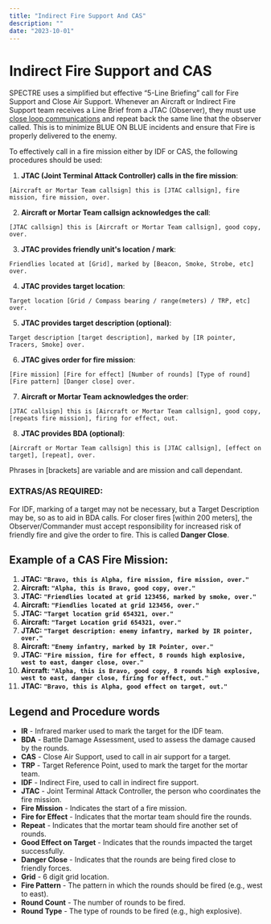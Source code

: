 ```yaml
---
title: "Indirect Fire Support And CAS"
description: ""
date: "2023-10-01"
---
```



# Indirect Fire Support and CAS
SPECTRE uses a simplified but effective “5-Line Briefing” call for Fire Support and Close Air Support.
Whenever an Aircraft or Indirect Fire Support team receives a Line Brief from a JTAC (Observer), they must use [close loop communications](/sop/communications/radio-communications#closed-loop-communications) and repeat back the same line that the observer called. This is to minimize BLUE ON BLUE incidents and ensure that Fire is properly delivered to the enemy. 

To effectively call in a fire mission either by IDF or CAS, the following procedures should be used:

1. **JTAC (Joint Terminal Attack Controller) calls in the fire mission**:

`[Aircraft or Mortar Team callsign] this is [JTAC callsign], fire mission, fire mission, over.`

2. **Aircraft or Mortar Team callsign acknowledges the call**:

`[JTAC callsign] this is [Aircraft or Mortar Team callsign], good copy, over.`

3. **JTAC provides friendly unit's location / mark**:

`Friendlies located at [Grid], marked by [Beacon, Smoke, Strobe, etc] over.`

4. **JTAC provides target location**:

`Target location [Grid / Compass bearing / range(meters) / TRP, etc] over.`

5. **JTAC provides target description (optional)**:

`Target description [target description], marked by [IR pointer, Tracers, Smoke] over.`

6. **JTAC gives order for fire mission**:

`[Fire mission] [Fire for effect] [Number of rounds] [Type of round] [Fire pattern] [Danger close] over.`

7. **Aircraft or Mortar Team acknowledges the order**:

`[JTAC callsign] this is [Aircraft or Mortar Team callsign], good copy, [repeats fire mission], firing for effect, out.`

8. **JTAC provides BDA (optional)**:

`[Aircraft or Mortar Team callsign] this is [JTAC callsign], [effect on target], [repeat], over.`


<Callout type="info">
  Phrases in [brackets] are variable and are mission and call dependant.
</Callout>


### EXTRAS/AS REQUIRED:
For IDF, marking of a target may not be necessary, but a Target Description may be, so as to aid in BDA calls.
For closer fires [within 200 meters], the Observer/Commander must accept responsibility for increased risk of friendly fire and give the order to fire. This is called **Danger Close**.

## Example of a CAS Fire Mission:

1. **JTAC:** **`"Bravo, this is Alpha, fire mission, fire mission, over."`**
2. **Aircraft:** **`"Alpha, this is Bravo, good copy, over."`**
3. **JTAC:** **`"Friendlies located at grid 123456, marked by smoke, over."`**
2. **Aircraft:** **`"Fiendlies located at grid 123456, over."`**
4. **JTAC:** **`"Target location grid 654321, over."`**
2. **Aircraft:** **`"Target Location grid 654321, over."`**
5. **JTAC:** **`"Target description: enemy infantry, marked by IR pointer, over."`**
2. **Aircraft:** **`"Enemy infantry, marked by IR Pointer, over."`**
6. **JTAC:** **`"Fire mission, fire for effect, 8 rounds high explosive, west to east, danger close, over."`**
7. **Aircraft:** **`"Alpha, this is Bravo, good copy, 8 rounds high explosive, west to east, danger close, firing for effect, out."`**
8. **JTAC:** **`"Bravo, this is Alpha, good effect on target, out."`**

## Legend and Procedure words

- **IR** - Infrared marker used to mark the target for the IDF team.
- **BDA** - Battle Damage Assessment, used to assess the damage caused by the rounds.
- **CAS** - Close Air Support, used to call in air support for a target.
- **TRP** - Target Reference Point, used to mark the target for the mortar team.
- **IDF** - Indirect Fire, used to call in indirect fire support.
- **JTAC** - Joint Terminal Attack Controller, the person who coordinates the fire mission.
- **Fire Mission** - Indicates the start of a fire mission.
- **Fire for Effect** - Indicates that the mortar team should fire the rounds.
- **Repeat** - Indicates that the mortar team should fire another set of rounds.
- **Good Effect on Target** - Indicates that the rounds impacted the target successfully.
- **Danger Close** - Indicates that the rounds are being fired close to friendly forces.
- **Grid** - 6 digit grid location.
- **Fire Pattern** - The pattern in which the rounds should be fired (e.g., west to east).
- **Round Count** - The number of rounds to be fired.
- **Round Type** - The type of rounds to be fired (e.g., high explosive).
